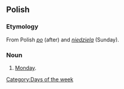 ==Polish==
===Etymology===
From Polish ''[[po]]'' (after) and ''[[niedziela]]'' (Sunday).

===Noun===
#[[Monday]].

[[Category:Days of the week]]